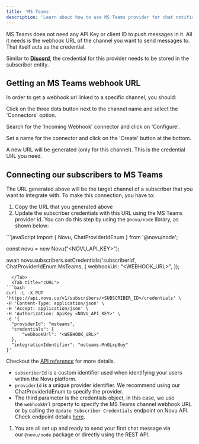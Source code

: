 ```yaml
---
title: 'MS Teams'
description: 'Learn about how to use MS Teams provider for chat notifications'
---
```


MS Teams does not need any API Key or client ID to push messages in it. All it needs is the webhook URL of the channel you want to send messages to. That itself acts as the credential.

Similar to **[Discord](https://www.notion.so/Additional-Resources-65ef4aca5d0f4115947030c2f5705101?pvs=21)**, the credential for this provider needs to be stored in the subscriber entity.

## ****Getting an MS Teams webhook URL****

In order to get a webhook url linked to a specific channel, you should:

Click on the three dots button next to the channel name and select the 'Connectors' option.

Search for the 'Incoming Webhook' connector and click on 'Configure'.

Set a name for the connector and click on the 'Create' button at the bottom.

A new URL will be generated (only for this channel). This is the credential URL you need.

## ****Connecting our subscribers to MS Teams****

The URL generated above will be the target channel of a subscriber that you want to integrate with. To make this connection, you have to:

1. Copy the URL that you generated above
2. Update the subscriber credentials with this URL using the MS Teams provider id. You can do this step by using the `@novu/node` library, as shown below:

<Tabs>
  <Tab title="Node.js">
```javaScript
import {
  Novu,
  ChatProviderIdEnum
} from '@novu/node';

const novu = new Novu("<NOVU_API_KEY>");

await novu.subscribers.setCredentials('subscriberId', ChatProviderIdEnum.MsTeams, {
  webhookUrl: "<WEBHOOK_URL>",
});
```
  </Tab>
  <Tab title="cURL">
```bash 
curl -L -X PUT 'https://api.novu.co/v1/subscribers/<SUBSCRIBER_ID>/credentials' \
-H 'Content-Type: application/json' \
-H 'Accept: application/json' \
-H 'Authorization: ApiKey <NOVU_API_KEY>' \
-d '{
  "providerId": "msteams",
  "credentials": {
      "webhookUrl": "<WEBHOOK_URL>"
  },
  "integrationIdentifier": "msteams-MnGLxp8uy"
}'
```
  </Tab>
</Tabs>

Checkout the [API reference](/api-reference/subscribers/update-subscriber-credentials) for more details.

- `subscriberId` is a custom identifier used when identifying your users within the Novu platform.
- `providerId` is a unique provider identifier. We recommend using our ChatProviderIdEnum to specify the provider.
- The third parameter is the credentials object, in this case, we use the `webhookUrl` property to specify the MS Teams channel webhook URL or by calling the `Update Subscriber Credentials` endpoint on Novu API. Check endpoint details [here](https://docs.novu.co/api/update-subscriber-credentials/).
1. You are all set up and ready to send your first chat message via our `@novu/node` package or directly using the REST API.